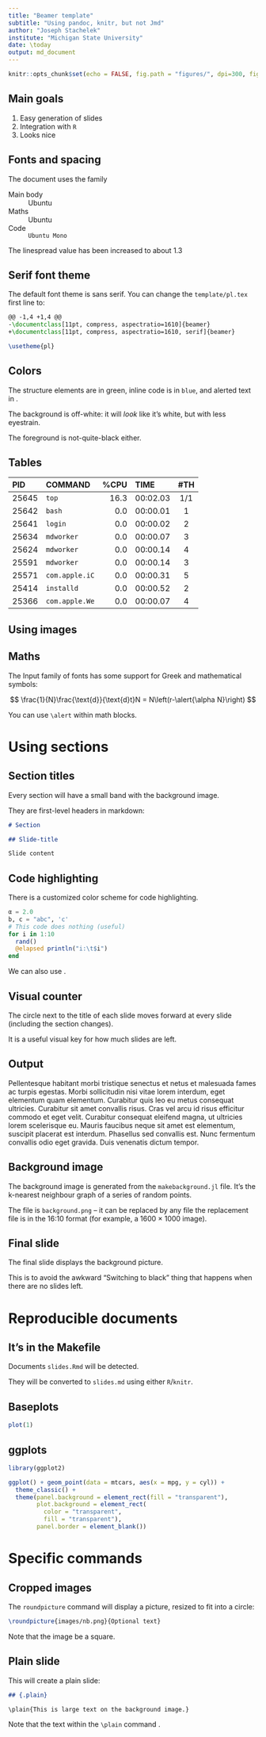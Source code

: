 ```yaml
---
title: "Beamer template"
subtitle: "Using pandoc, knitr, but not Jmd"
author: "Joseph Stachelek"
institute: "Michigan State University"
date: \today
output: md_document
---
```


```r
knitr::opts_chunk$set(echo = FALSE, fig.path = "figures/", dpi=300, fig.height=3, fig.width=3)
```

## Main goals

1. Easy generation of slides
2. Integration with `R`
3. Looks nice

## Fonts and spacing

The document uses the \alert{Ubuntu} family

Main body
: Ubuntu

Maths
: $\text{Ubuntu}$

Code
: `Ubuntu Mono`

The linespread value has been increased to about $1.3$

## Serif font theme

The default font theme is sans serif. You can change the `template/pl.tex` first line to:

~~~ latex
@@ -1,4 +1,4 @@
-\documentclass[11pt, compress, aspectratio=1610]{beamer}
+\documentclass[11pt, compress, aspectratio=1610, serif]{beamer}

\usetheme{pl}
~~~

## Colors

The structure elements are in green, inline code is in `blue`, and alerted text
in \alert{orange}.

The background is off-white: it will *look* like it's white, but with less
eyestrain.

The foreground is not-quite-black either.

## Tables

| PID   | COMMAND        | %CPU | TIME     | #TH |
|:------|:---------------|-----:|:---------|:---:|
| 25645 | `top`          | 16.3 | 00:02.03 | 1/1 |
| 25642 | `bash`         |  0.0 | 00:00.01 |  1  |
| 25641 | `login`        |  0.0 | 00:00.02 |  2  |
| 25634 | `mdworker`     |  0.0 | 00:00.07 |  3  |
| 25624 | `mdworker`     |  0.0 | 00:00.14 |  4  |
| 25591 | `mdworker`     |  0.0 | 00:00.14 |  3  |
| 25571 | `com.apple.iC` |  0.0 | 00:00.31 |  5  |
| 25414 | `installd`     |  0.0 | 00:00.52 |  2  |
| 25366 | `com.apple.We` |  0.0 | 00:00.07 |  4  |

## Using images

\includegraphics[width=\textwidth]{figures/density.pdf}

## Maths

The Input family of fonts has some support for Greek and mathematical symbols:

$$
\frac{1}{N}\frac{\text{d}}{\text{d}t}N = N\left(r-\alert{\alpha N}\right)
$$

You can use `\alert` within math blocks.

# Using sections

## Section titles

Every section will have a small band with the background image.

They are first-level headers in markdown:

~~~ md
# Section

## Slide-title

Slide content
~~~

## Code highlighting

There is a customized color scheme for code highlighting.

~~~ julia
α = 2.0
b, c = "abc", 'c'
# This code does nothing (useful)
for i in 1:10
  rand()
  @elapsed println("i:\t$i")
end
~~~

We can also use \alert{unicode characters}.

## Visual counter

The circle next to the title of each slide moves forward at every slide
(including the section changes).

It is a useful visual key for how much slides are left.

## Output

Pellentesque habitant morbi tristique senectus et netus et malesuada fames ac
turpis egestas. Morbi sollicitudin nisi vitae lorem interdum, eget elementum
quam elementum. Curabitur quis leo eu metus consequat ultricies. Curabitur sit
amet convallis risus. Cras vel arcu id risus efficitur commodo et eget velit.
Curabitur consequat eleifend magna, ut ultricies lorem scelerisque eu. Mauris
faucibus neque sit amet est elementum, suscipit placerat est interdum. Phasellus
sed convallis est. Nunc fermentum convallis odio eget gravida. Duis venenatis
dictum tempor.

## Background image

The background image is generated from the `makebackground.jl` file. It's the
k-nearest neighbour graph of a series of random points.

The file is `background.png` -- it can be replaced by any file \alert{as long
as} the replacement file is in the 16:10 format (for example, a 1600 $\times$
1000 image).

## Final slide

The final slide displays the background picture.

This is to avoid the awkward "Switching to black" thing that happens when there
are no slides left.

# Reproducible documents

## It's in the Makefile

Documents `slides.Rmd` will be detected.

They will be converted to `slides.md` using either `R`/`knitr`.

## Baseplots

```r
plot(1)
```

## ggplots

```r
library(ggplot2)

ggplot() + geom_point(data = mtcars, aes(x = mpg, y = cyl)) + 
  theme_classic() + 
  theme(panel.background = element_rect(fill = "transparent"), 
        plot.background = element_rect(
          color = "transparent", 
          fill = "transparent"), 
        panel.border = element_blank())
```

# Specific commands

## Cropped images

\begincols
\column{0.68\textwidth}

The `roundpicture` command will display a picture, resized to fit into a circle:

~~~ latex
\roundpicture{images/nb.png}{Optional text}
~~~

Note that the image \alert{must} be a square.

\hfill\column{0.28\textwidth}

\roundpicture{images/nb.png}{}

\stopcols

## Plain slide

This will create a plain slide:

~~~ markdown
## {.plain}

\plain{This is large text on the background image.}
~~~

Note that the text within the `\plain` command \alert{must be \LaTeX}.

## {.plain}
\plain{This is large text on the background image.}
